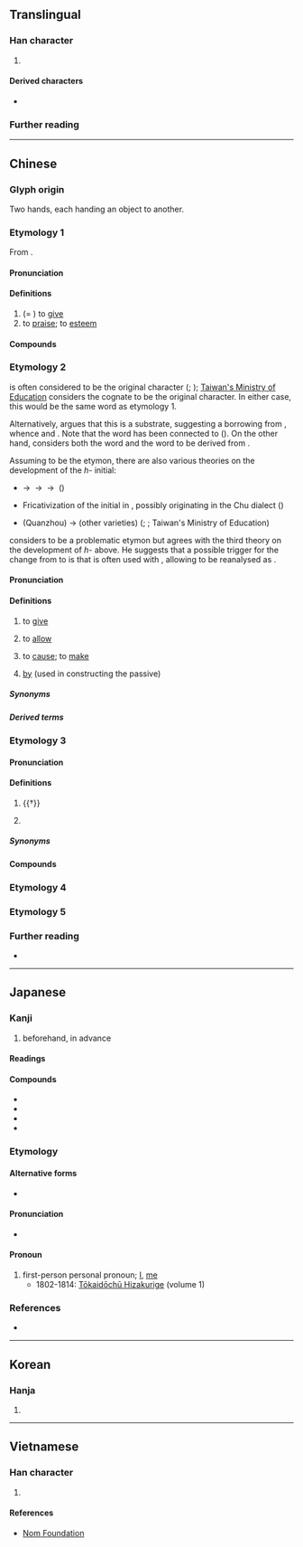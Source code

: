 {{also|豫|矛|𠄔}}
{{character info}}
==Translingual==

===Han character===
{{Han char|rn=6|rad=亅|as=03|sn=4|four=17202|canj=NINN|ids=⿱龴𠄐}}

# {{mul-shuowen radical-def|127}}

====Derived characters====
* {{l|mul|[[伃]], [[𠰄]], [[㘧]], [[妤]], [[㜿]], [[𢎻]], [[𭛞]], [[忬]], [[抒]], [[汿]], [[𤝉]], [[䦽]], [[杼]], [[沀]], [[㶦]], [[𤤂]], [[𨑦]], [[㐨]], [[𤰩]], [[𥄛]], [[䂛]], [[𥝱]], [[紓]]([[纾]]), [[𦍗]], [[𧠐]], [[𧦃]], [[𧺥]], [[𨋋]], [[野]], [[𨱢]], [[𨥤]], [[舒]], [[魣]]([[𮬛]]), [[𪐧]], [[𮓪]], [[𭌗]], [[𪜝]], [[預]]([[预]]), [[𣖦]], [[𩿎]], [[豫]], [[㮊]], [[序]], [[芧]], [[𤵈]], [[𥩧]], [[𬯺]], [[𣏗]], [[𡍳]], [[㙒]], [[𡆹]]}}

===Further reading===
{{kangxi-ws|亅部/三畫}}
{{Han ref|kx=0085.160|dkj=00231|dj=0174.060|hdz=10052.020|uh=4E88}}

----

==Chinese==

===Glyph origin===
{{Han etym}}

Two hands, each handing an object to another.

===Etymology 1===
{{zh-forms}}
From {{inh|zh|sit-pro|*g-la||to pay; to give for}}.

====Pronunciation====
{{zh-pron
|m=yǔ
|c=jyu5
|h=pfs=yì
|mn=xm:ú/qz:ír/zz:í
|mn_note=literary reading
|mn-t=e2
|mc=2
|oc=2,2
|ma=
|cat=v
}}

====Definitions====
{{zh-hanzi}}

# (= {{zh-l|*與}}) to [[give]]
# to [[praise]]; to [[esteem]]

====Compounds====
{{zh-der|予假|予人口實|予以|准予|予告|不予置評|寄予|施予|授予|生殺予奪|閔予小子|贈予|賜予|給予|賦予|予市}}

===Etymology 2===
{{zh-forms|alt=互,乎,與,護,付,給,呼,後,候,𢗝,厚,被-“by”,讓-“to allow; to cause”,使-“to cause”,俾-“to cause”,度-Quanzhou}}
{{och-l|與|id=2}} is often considered to be the original character ({{zh-ref|Lin, 1998, 1999}}; {{zh-ref|Mei, 2007}}); [https://twblg.dict.edu.tw/holodict_new/iongji/pdf/annesia327pdf.pdf Taiwan's Ministry of Education] considers the cognate {{och-l|予|id=2}} to be the original character. In either case, this would be the same word as etymology 1.

Alternatively, {{zh-ref|Zhao (1991)}} argues that this is a {{der|zh|qfa-tak}} substrate, suggesting a borrowing from {{cog|tai-pro|*haɰᶜ||to give}}, whence {{cog|za|hawj||to give; to allow}} and {{cog|pcc|haec||to give; to allow}}. Note that the {{cog|tai|-}} word has been connected to {{cog|ltc|-}} {{ltc-l|許|to allow}} ({{zh-ref|Manomaivibool, 1975}}). On the other hand, {{zh-ref|Zheng (2008)}} considers both the {{cog|nan-hok|-}} word and the {{cog|qfa-tak}} word to be derived from {{zh-l|*與}}.

Assuming {{zh-l|*與}} to be the etymon, there are also various theories on the development of the ''h-'' initial:
* {{cog|och|-}} {{IPAfont|/*ɡl/}} → {{IPAfont|/*ɡ/}} → {{IPAfont|/*ɣ/}} → {{IPAfont|/h/}} ({{zh-ref|Mei, 2007}})
* Fricativization of the {{IPAfont|/*l/}} initial in {{cog|och|-}}, possibly originating in the Chu dialect ({{zh-ref|Zheng, 2008}})
* {{IPAchar|/tʰ/}} (Quanzhou) → {{IPAchar|/h/}} (other varieties) ({{zh-ref|Lin, 1998}}; {{zh-ref|Zhou, 2006}}; Taiwan's Ministry of Education)

{{zh-ref|Sagart (2017)}} considers {{zh-l|*與}} to be a problematic etymon but agrees with the third theory on the development of ''h-'' above. He suggests that a possible trigger for the change from {{IPAchar|/tʰ/}} to {{IPAchar|/h/}} is that {{IPAchar|/tʰɔ/}} is often used with {{zh-l|*乞}} {{IPAchar|/kʰit/}}, allowing {{IPAchar|/kʰit tʰɔ/}} to be reanalysed as {{IPAchar|/kʰit hɔ/}}.

====Pronunciation====
{{zh-pron
|mn=xm,zz,tp,kh,tn,tc,hc,sx,yl,km,mg,sg:hō͘/qz:thō͘/lk:hǒ͘
|mn_note=vernacular reading
|mn-t=hou7
|cat=v,prep
}}

====Definitions====
{{zh-hanzi}}

# {{lb|zh|Hokkien|Teochew}} to [[give]]
#: {{zh-x|伊 予 我 五 箍。|He '''gave''' me five dollars.|MN}}
# {{lb|zh|Hokkien}} to [[allow]]
#: {{zh-x|予 伊 去！|Let it go!|MN}}
# {{lb|zh|Hokkien}} to [[cause]]; to [[make]]
# {{lb|zh|Hokkien|Teochew}} [[by]] (used in constructing the passive)
#: {{zh-x|伊 予 人 拍。|He was beaten up ('''by''' someone).|MN}}

=====Synonyms=====
{{zh-dial|給}}
{{zh-dial|被}}

=====Derived terms=====
{{zh-der|樹頭徛予在，毋驚樹尾做風颱:chhiū-thâu khiā hō͘ chāi, m̄ kiaⁿ chhiū-bóe chò-hong-thai;Min Nan}}

===Etymology 3===
{{zh-forms}}

====Pronunciation====
{{zh-pron
|m=yú
|c=jyu4
|mn=xm:û/qz:îr/zz:î
|mc=1
|oc=1,1
|ma=
|cat=pron,pn
}}

====Definitions====
{{zh-hanzi}}

# {{†}} {{zh-alt-form|余|I, me}}
#: {{zh-x|予 畏 上帝，不 敢 不 正。|As '''I''' fear the Heaven, I dare not but punish him.|CL|ref=Shangshu}}
#: {{zh-x|夫子 矢 之 曰：「予 所 否{pǐ} 者，天 厭 之！天 厭 之！」|On which the Master swore, saying, "Wherein '''I''' have done improperly, may Heaven reject me! May Heaven reject me!"|ref=Analects}}
# {{surname|zh}}

=====Synonyms=====
{{zh-dial|我}}

====Compounds====
{{zh-der|予小子|予取予求|予一人|人莫予毒|莫予毒也}}

===Etymology 4===
{{zh-see|豫|ssv}}

===Etymology 5===
{{zh-see|預|ss}}

===Further reading===
* {{thcwd|573}}

----

==Japanese==
{{ja-kanji forms|予|豫}}

===Kanji===
{{ja-kanji|grade=3|rs=亅03|kyu=豫}}

# beforehand, in advance

====Readings====
{{ja-readings
|goon=よ, しょ<しよ, じょ<ぢよ
|kanon=よ, しょ<しよ, ちょ<ちよ
|on=<!--しゃ-->
|kun=あらかじ-め, あた-える<あた-へる, かね-て
}}

====Compounds====
* {{ja-r|予%報|よ%ほう}}
* {{ja-r|予%約|よ%やく|reservation, appointment}}
* {{ja-r|予%定|よ%てい|[[schedule]]}}
* {{ja-r|予%感|よ%かん}}

===Etymology===

====Alternative forms====
* {{l|ja|余}}

====Pronunciation====
* {{IPA|ja|[jo]}}

====Pronoun====
{{ja-pos|pronoun|よ|kyu=豫}}

# first-person personal pronoun; [[I]], [[me]]
#* 1802-1814: [[w:Tōkaidōchū Hizakurige|Tōkaidōchū Hizakurige]] (volume 1)
#*: {{usex|ja|'''予'''此街道に毫をはせて膝栗毛の書を著す。}}

===References===
* {{cite-book
|last=Asō
|first=Isoji
|title=Nihon Koten Bungaku Taikei 62: [[w:Tōkaidōchū Hizakurige|Tōkaidōchū Hizakurige]]
|publisher=[[w:Iwanami Shoten Publishing|Iwanami Shoten]]
|date=1958
|location=[[w:Tōkyō|Tōkyō]]
|lang=ja
|isbn=4-0006-0062-1
}}

----

==Korean==

===Hanja===
{{ko-hanja|여}}

# {{rfdef|ko|sort=亅03}}

----

==Vietnamese==

===Han character===
{{vi-readings|reading=[[nhừ]], [[dư]]|rs=亅03}}

# {{rfdef|vi|sort=亅03}}

====References====
* [http://nomfoundation.org/common/nom_details.php?codepoint=4e88 Nom Foundation]

{{cln|vi|Han tu}}
